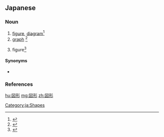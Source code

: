 ==Japanese==
{{ja-kanjitab|ず|けい|yomi=on}}

===Noun===
{{ja-noun|ずけい}}

# [[figure]], [[diagram]]<ref>{{R:Shogakukan}}</ref>
# [[graph]] <ref>{{R:Meikyo}}</ref>
# {{lb|ja|geometry|math|sort=すけい'}} figure<ref>{{R:Meikyo}}</ref>

====Synonyms====
* {{sense|diagram}} {{ja-r|図|ず}}

===References===
<references/>

[[Category:ja:Shapes]]

[[hu:図形]]
[[mg:図形]]
[[zh:図形]]